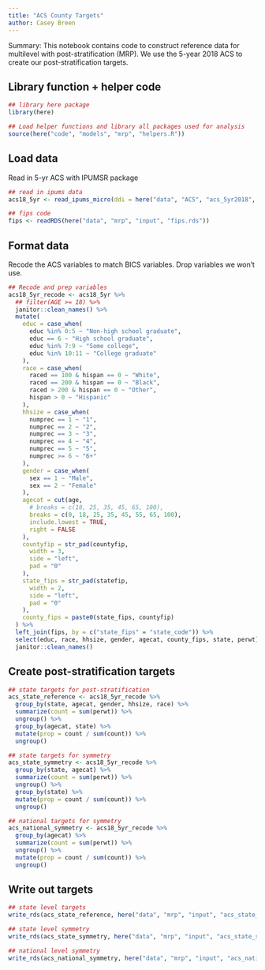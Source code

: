 ```yaml
---
title: "ACS County Targets"
author: Casey Breen
---
```


Summary: This notebook contains code to construct reference data for multilevel with post-stratification (MRP). We use the 5-year 2018 ACS to create our post-stratification targets. 


## Library function + helper code

```r
## library here package
library(here)

## Load helper functions and library all packages used for analysis
source(here("code", "models", "mrp", "helpers.R"))
```


## Load data 

Read in 5-yr ACS with IPUMSR package

```r
## read in ipums data
acs18_5yr <- read_ipums_micro(ddi = here("data", "ACS", "acs_5yr2018", "usa_00032.xml"), verbose = F)

## fips code
fips <- readRDS(here("data", "mrp", "input", "fips.rds"))
```

## Format data 

Recode the ACS variables to match BICS variables. Drop variables we won't use. 

```r
## Recode and prep variables
acs18_5yr_recode <- acs18_5yr %>%
  ## filter(AGE >= 18) %>%
  janitor::clean_names() %>%
  mutate(
    educ = case_when(
      educ %in% 0:5 ~ "Non-high school graduate",
      educ == 6 ~ "High school graduate",
      educ %in% 7:9 ~ "Some college",
      educ %in% 10:11 ~ "College graduate"
    ),
    race = case_when(
      raced == 100 & hispan == 0 ~ "White",
      raced == 200 & hispan == 0 ~ "Black",
      raced > 200 & hispan == 0 ~ "Other",
      hispan > 0 ~ "Hispanic"
    ),
    hhsize = case_when(
      numprec == 1 ~ "1",
      numprec == 2 ~ "2",
      numprec == 3 ~ "3",
      numprec == 4 ~ "4",
      numprec == 5 ~ "5",
      numprec >= 6 ~ "6+"
    ),
    gender = case_when(
      sex == 1 ~ "Male",
      sex == 2 ~ "Female"
    ),
    agecat = cut(age,
      # breaks = c(18, 25, 35, 45, 65, 100),
      breaks = c(0, 18, 25, 35, 45, 55, 65, 100),
      include.lowest = TRUE,
      right = FALSE
    ),
    countyfip = str_pad(countyfip,
      width = 3,
      side = "left",
      pad = "0"
    ),
    state_fips = str_pad(statefip,
      width = 2,
      side = "left",
      pad = "0"
    ),
    county_fips = paste0(state_fips, countyfip)
  ) %>%
  left_join(fips, by = c("state_fips" = "state_code")) %>%
  select(educ, race, hhsize, gender, agecat, county_fips, state, perwt) %>%
  janitor::clean_names()
```

## Create post-stratification targets

```r
## state targets for post-stratification
acs_state_reference <- acs18_5yr_recode %>%
  group_by(state, agecat, gender, hhsize, race) %>%
  summarize(count = sum(perwt)) %>%
  ungroup() %>%
  group_by(agecat, state) %>%
  mutate(prop = count / sum(count)) %>%
  ungroup()

## state targets for symmetry
acs_state_symmetry <- acs18_5yr_recode %>%
  group_by(state, agecat) %>%
  summarize(count = sum(perwt)) %>%
  ungroup() %>%
  group_by(state) %>%
  mutate(prop = count / sum(count)) %>%
  ungroup()

## national targets for symmetry
acs_national_symmetry <- acs18_5yr_recode %>%
  group_by(agecat) %>%
  summarize(count = sum(perwt)) %>%
  ungroup() %>%
  mutate(prop = count / sum(count)) %>%
  ungroup()
```

## Write out targets

```r
## state level targets
write_rds(acs_state_reference, here("data", "mrp", "input", "acs_state_reference.rds"))

## state level symmetry
write_rds(acs_state_symmetry, here("data", "mrp", "input", "acs_state_symmetry.rds"))

## national level symmetry
write_rds(acs_national_symmetry, here("data", "mrp", "input", "acs_national_symmetry.rds"))
```
